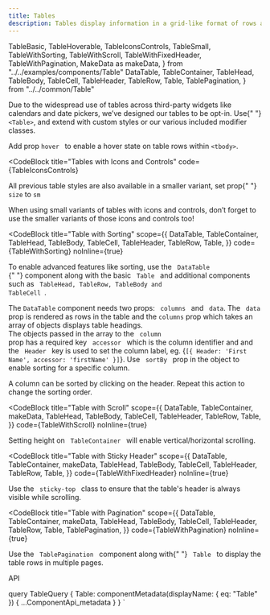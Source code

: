 ```yaml
---
title: Tables
description: Tables display information in a grid-like format of rows and columns. They organize information in a way that’s easy to scan, so that users can look for patterns and insights.
---
```


  TableBasic,
  TableHoverable,
  TableIconsControls,
  TableSmall,
  TableWithSorting,
  TableWithScroll,
  TableWithFixedHeader,
  TableWithPagination,
  MakeData as makeData,
} from "../../examples/components/Table"
  DataTable,
  TableContainer,
  TableHead,
  TableBody,
  TableCell,
  TableHeader,
  TableRow,
  Table,
  TablePagination,
} from "../../common/Table"

<Overview>
  Due to the widespread use of tables across third-party widgets like calendars
  and date pickers, we’ve designed our tables to be opt-in. Use{" "}
  <code>&lt;Table&gt;</code>, and extend with custom styles or our various
  included modifier classes.
</Overview>

<CodeBlock title="Basic Table" code={TableBasic}></CodeBlock>

<CodeBlock title="Hoverable Rows" code={TableHoverable}>
  Add prop <code>hover </code> to enable a hover state on table rows within
  <code>&lt;tbody&gt;</code>.
</CodeBlock>

<CodeBlock
  title="Tables with Icons and Controls"
  code={TableIconsControls}
></CodeBlock>

<CodeBlock title="Small Variants" code={TableSmall}>
  <p>
    All previous table styles are also available in a smaller variant, set prop{" "}
    <code>size</code> to <code>sm</code>
  </p>
  <p>
    When using small variants of tables with icons and controls, don’t forget to
    use the smaller variants of those icons and controls too!
  </p>
</CodeBlock>

<CodeBlock
  title="Table with Sorting"
  scope={{
    DataTable,
    TableContainer,
    TableHead,
    TableBody,
    TableCell,
    TableHeader,
    TableRow,
    Table,
  }}
  code={TableWithSorting}
  noInline={true}
>
  To enable advanced features like sorting, use the <code> DataTable </code>{" "}
  component along with the basic <code> Table </code> and additional components
  such as
  <code> TableHead, TableRow, TableBody and TableCell </code>.<p>
    The <code>DataTable</code> component needs two props:
    <code> columns </code> and
    <code> data</code>. The <code> data </code> prop is rendered as rows in the
    table and the <code>columns</code> prop which takes an array of objects
    displays table headings.
    <br />
    The objects passed in the array to the <code> column </code> prop has a
    required key <code> accessor </code> which is the column identifier and and
    the <code> Header </code> key is used to set the column label, eg.
    {`[{ Header: 'First Name', accessor: 'firstName' }]`}. Use
    <code> sortBy </code> prop in the object to enable sorting for a specific
    column.
  </p>
  <p>
    A column can be sorted by clicking on the header. Repeat this action to
    change the sorting order.
  </p>
</CodeBlock>

<CodeBlock
  title="Table with Scroll"
  scope={{
    DataTable,
    TableContainer,
    makeData,
    TableHead,
    TableBody,
    TableCell,
    TableHeader,
    TableRow,
    Table,
  }}
  code={TableWithScroll}
  noInline={true}
>
  Setting height on <code> TableContainer </code> will enable
  vertical/horizontal scrolling.
</CodeBlock>

<CodeBlock
  title="Table with Sticky Header"
  scope={{
    DataTable,
    TableContainer,
    makeData,
    TableHead,
    TableBody,
    TableCell,
    TableHeader,
    TableRow,
    Table,
  }}
  code={TableWithFixedHeader}
  noInline={true}
>
  Use the <code> sticky-top </code> class to ensure that the table's header is
  always visible while scrolling.
</CodeBlock>

<CodeBlock
  title="Table with Pagination"
  scope={{
    DataTable,
    TableContainer,
    makeData,
    TableHead,
    TableBody,
    TableCell,
    TableHeader,
    TableRow,
    Table,
    TablePagination,
  }}
  code={TableWithPagination}
  noInline={true}
>
  Use the <code> TablePagination </code> component along with{" "}
  <code> Table </code> to display the table rows in multiple pages.
</CodeBlock>

<LinkedHeading h="2" className="h1" id="table-api">
  API
</LinkedHeading>
<ComponentApi metadata={props.data.Table} />

  query TableQuery {
    Table: componentMetadata(displayName: { eq: "Table" }) {
      ...ComponentApi_metadata
    }
  }
`
